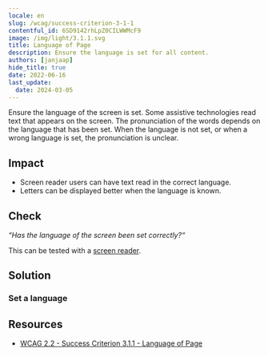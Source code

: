```yaml
---
locale: en
slug: /wcag/success-criterion-3-1-1
contentful_id: 6SD9142rhLpZ0CILWWMcF9
image: /img/light/3.1.1.svg
title: Language of Page
description: Ensure the language is set for all content.
authors: [janjaap]
hide_title: true
date: 2022-06-16
last_update:
  date: 2024-03-05
---
```


<Hero
  title="Language of Page"
  imageSrc="/img/light/3.1.1.svg"
  alt="WCAG 3.1.1 - Logo"
  prefix="Success Criterion 3.1.1"
  suffix="Level A"
/>

Ensure the language of the screen is set. Some assistive technologies read text that appears on the screen. The pronunciation of the words depends on the language that has been set. When the language is not set, or when a wrong language is set, the pronunciation is unclear.

## Impact

- Screen reader users can have text read in the correct language.
- Letters can be displayed better when the language is known.

## Check

*“Has the language of the screen been set correctly?“*

This can be tested with a [screen reader](/en/stats/screen-reader).

## Solution

### Set a language

<CodeSample id="text-localization" locale="en"/>

## Resources

- [WCAG 2.2 - Success Criterion 3.1.1 - Language of Page](https://www.w3.org/TR/WCAG22/#language-of-page)
